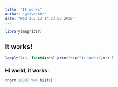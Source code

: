 ```yaml
---
title: "It works"
author: "@vivekbhr"
date: "Wed Jul 13 14:23:55 2016"
---
```


```r
library(magrittr)
```

## It works!

```r
lapply(1:4, function(n) print(rep("It works",n)) )
```

### Hi world, it works.

```r
rnorm(1000) %>% hist()
```